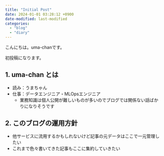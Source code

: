```yaml
---
title: "Initial Post"
date: 2024-01-01 03:28:12 +0900
date-modified: last-modified
categories:
  - "blog"
  - "diary"
---
```


<!-- # h1 -->

こんにちは。uma-chanです。

初投稿になります。

## 1. uma-chan とは

- 読み：うまちゃん
- 仕事：データエンジニア・MLOpsエンジニア
    - 業務知識は個人公開が難しいものが多いのでブログでは関係ない話ばかりになりそうです

## 2. このブログの運用方針

- 他サービスに流用するかもしれないけど記事の元データはここで一元管理したい
- これまで色々書いてきた記事もここに集約していきたい
